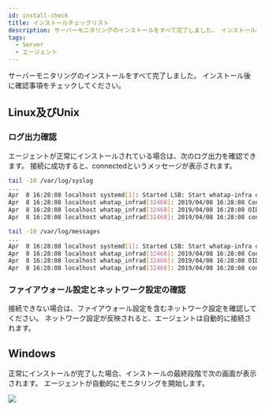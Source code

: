 ```yaml
---
id: install-check
title: インストールチェックリスト
description: サーバーモニタリングのインストールをすべて完了しました。 インストール後に確認事項をチェックしてください。
tags:
  - Server
  - エージェント
---
```



サーバーモニタリングのインストールをすべて完了しました。 インストール後に確認事項をチェックしてください。

## Linux及びUnix

### ログ出力確認

エージェントが正常にインストールされている場合は、次のログ出力を確認できます。 接続に成功すると、connectedというメッセージが表示されます。

<Tabs>
<TabItem value="dus" label="Debian/Ubuntu/SUSE" default>

```bash title=SH
tail -10 /var/log/syslog
...
Apr  8 16:28:08 localhost systemd[1]: Started LSB: Start whatap-infra daemon.
Apr  8 16:28:08 localhost whatap_infrad[32468]: 2019/04/08 16:28:08 Config file :  /usr/whatap/infra/conf/whatap.conf
Apr  8 16:28:08 localhost whatap_infrad[32468]: 2019/04/08 16:28:08 OID: 1193741647 ONAME: localhost
Apr  8 16:28:08 localhost whatap_infrad[32468]: 2019/04/08 16:28:08 connected to  {whatap ip}:{whatap port}
```

</TabItem>
<TabItem value="coalu" label="CentOS/Amazon Linux/Unix">

```bash title=SH
tail -10 /var/log/messages
...
Apr  8 16:28:08 localhost systemd[1]: Started LSB: Start whatap-infra daemon.
Apr  8 16:28:08 localhost whatap_infrad[32468]: 2019/04/08 16:28:08 Config file :  /usr/whatap/infra/conf/whatap.conf
Apr  8 16:28:08 localhost whatap_infrad[32468]: 2019/04/08 16:28:08 OID: 1193741647 ONAME: localhost
Apr  8 16:28:08 localhost whatap_infrad[32468]: 2019/04/08 16:28:08 connected to  {whatap ip}:{whatap port}
```

</TabItem>
</Tabs>

### ファイアウォール設定とネットワーク設定の確認

接続できない場合は、ファイアウォール設定を含むネットワーク設定を確認してください。 ネットワーク設定が反映されると、エージェントは自動的に接続されます。

## Windows

正常にインストールが完了した場合、インストールの最終段階で次の画面が表示されます。 エージェントが自動的にモニタリングを開始します。 

![](https://img.whatap.io/media/user_guide_server/management/1230.png)


<Svtcp6600 />  

